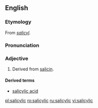 ==English==
===Etymology===
From ''[[salicyl]]''.

===Pronunciation===
{{IPA|/sælɪˈsɪlɪk/}}

===Adjective===
{{en-adj}}

# Derived from [[salicin]].

====Derived terms====
*[[salicylic acid]]

[[pl:salicylic]]
[[ro:salicylic]]
[[ru:salicylic]]
[[vi:salicylic]]